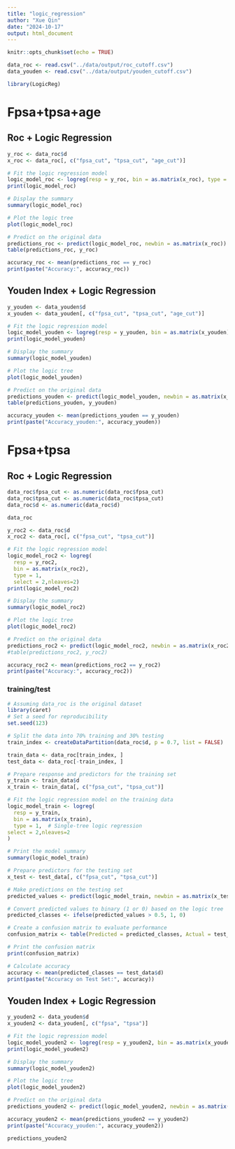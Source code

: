 ```yaml
---
title: "logic_regression"
author: "Xue Qin"
date: "2024-10-17"
output: html_document
---
```


```r
knitr::opts_chunk$set(echo = TRUE)
```

```r
data_roc <- read.csv("../data/output/roc_cutoff.csv")
data_youden <- read.csv("../data/output/youden_cutoff.csv")
```

```r
library(LogicReg)
```

# Fpsa+tpsa+age

## Roc + Logic Regression
```r
y_roc <- data_roc$d
x_roc <- data_roc[, c("fpsa_cut", "tpsa_cut", "age_cut")]

# Fit the logic regression model
logic_model_roc <- logreg(resp = y_roc, bin = as.matrix(x_roc), type = 1,select = 1)
print(logic_model_roc)
```

```r
# Display the summary
summary(logic_model_roc)

# Plot the logic tree
plot(logic_model_roc)
```


```r
# Predict on the original data
predictions_roc <- predict(logic_model_roc, newbin = as.matrix(x_roc))
table(predictions_roc, y_roc)

accuracy_roc <- mean(predictions_roc == y_roc)
print(paste("Accuracy:", accuracy_roc))

```

## Youden Index + Logic Regression

```r
y_youden <- data_youden$d
x_youden <- data_youden[, c("fpsa_cut", "tpsa_cut", "age_cut")]

# Fit the logic regression model
logic_model_youden <- logreg(resp = y_youden, bin = as.matrix(x_youden), type = 1,select = 1)
print(logic_model_youden)
```

```r
# Display the summary
summary(logic_model_youden)

# Plot the logic tree
plot(logic_model_youden)
```

```r
# Predict on the original data
predictions_youden <- predict(logic_model_youden, newbin = as.matrix(x_youden))
table(predictions_youden, y_youden)

accuracy_youden <- mean(predictions_youden == y_youden)
print(paste("Accuracy_youden:", accuracy_youden))

```

# Fpsa+tpsa
## Roc + Logic Regression
```r
data_roc$fpsa_cut <- as.numeric(data_roc$fpsa_cut)
data_roc$tpsa_cut <- as.numeric(data_roc$tpsa_cut)
data_roc$d <- as.numeric(data_roc$d)

```

```r
data_roc
```

```r
y_roc2 <- data_roc$d
x_roc2 <- data_roc[, c("fpsa_cut", "tpsa_cut")]

# Fit the logic regression model
logic_model_roc2 <- logreg(
  resp = y_roc2, 
  bin = as.matrix(x_roc2), 
  type = 1, 
  select = 2,nleaves=2)
print(logic_model_roc2)
```


```r
# Display the summary
summary(logic_model_roc2)

# Plot the logic tree
plot(logic_model_roc2)
```


```r
# Predict on the original data
predictions_roc2 <- predict(logic_model_roc2, newbin = as.matrix(x_roc2))
#table(predictions_roc2, y_roc2)

accuracy_roc2 <- mean(predictions_roc2 == y_roc2)
print(paste("Accuracy:", accuracy_roc2))

```

### training/test
```r
# Assuming data_roc is the original dataset
library(caret)
# Set a seed for reproducibility
set.seed(123)

# Split the data into 70% training and 30% testing
train_index <- createDataPartition(data_roc$d, p = 0.7, list = FALSE)

train_data <- data_roc[train_index, ]
test_data <- data_roc[-train_index, ]

```

```r
# Prepare response and predictors for the training set
y_train <- train_data$d
x_train <- train_data[, c("fpsa_cut", "tpsa_cut")]

# Fit the logic regression model on the training data
logic_model_train <- logreg(
  resp = y_train, 
  bin = as.matrix(x_train), 
  type = 1,  # Single-tree logic regression
select = 2,nleaves=2
)

# Print the model summary
summary(logic_model_train)

```
```r
# Prepare predictors for the testing set
x_test <- test_data[, c("fpsa_cut", "tpsa_cut")]

# Make predictions on the testing set
predicted_values <- predict(logic_model_train, newbin = as.matrix(x_test))

# Convert predicted values to binary (1 or 0) based on the logic tree
predicted_classes <- ifelse(predicted_values > 0.5, 1, 0)

# Create a confusion matrix to evaluate performance
confusion_matrix <- table(Predicted = predicted_classes, Actual = test_data$d)

# Print the confusion matrix
print(confusion_matrix)

# Calculate accuracy
accuracy <- mean(predicted_classes == test_data$d)
print(paste("Accuracy on Test Set:", accuracy))

```

## Youden Index + Logic Regression

```r
y_youden2 <- data_youden$d
x_youden2 <- data_youden[, c("fpsa", "tpsa")]

# Fit the logic regression model
logic_model_youden2 <- logreg(resp = y_youden2, bin = as.matrix(x_youden2), type = 1,select = 2,nleaves=2)
print(logic_model_youden2)
```

```r
# Display the summary
summary(logic_model_youden2)

# Plot the logic tree
plot(logic_model_youden2)
```

```r
# Predict on the original data
predictions_youden2 <- predict(logic_model_youden2, newbin = as.matrix(x_youden2))

accuracy_youden2 <- mean(predictions_youden2 == y_youden2)
print(paste("Accuracy_youden:", accuracy_youden2))

```
```r
predictions_youden2
```
